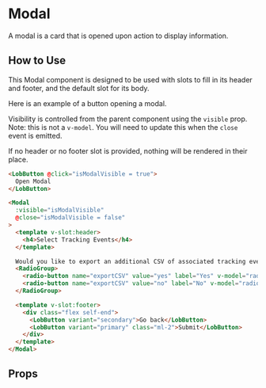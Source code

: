 
# Modal

A modal is a card that is opened upon action to display information.

<Preview>
  <Story id="components-modal--primary" />
</Preview>

## How to Use

This Modal component is designed to be used with slots to fill in its header and footer, and the default slot for its body.

Here is an example of a button opening a modal.

Visibility is controlled from the parent component using the `visible` prop. Note: this is not a `v-model`. You will need to update this when the `close` event is emitted.

If no header or no footer slot is provided, nothing will be rendered in their place.

```html
<LobButton @click="isModalVisible = true">
  Open Modal
</LobButton>

<Modal
  :visible="isModalVisible"
  @close="isModalVisible = false"
>
  <template v-slot:header>
    <h4>Select Tracking Events</h4>
  </template>

  Would you like to export an additional CSV of associated tracking events?
  <RadioGroup>
    <radio-button name="exportCSV" value="yes" label="Yes" v-model="radioModel"/>
    <radio-button name="exportCSV" value="no" label="No" v-model="radioModel" />
  </RadioGroup>

  <template v-slot:footer>
    <div class="flex self-end">
      <LobButton variant="secondary">Go back</LobButton>
      <LobButton variant="primary" class="ml-2">Submit</LobButton>
    </div>
  </template>
</Modal>
```

## Props

<ArgsTable story={PRIMARY_STORY} />
